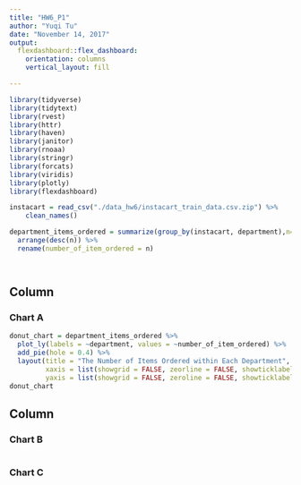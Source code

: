 ```yaml
---
title: "HW6_P1"
author: "Yuqi Tu"
date: "November 14, 2017"
output: 
  flexdashboard::flex_dashboard:
    orientation: columns
    vertical_layout: fill

---
```



```r
library(tidyverse)
library(tidytext)
library(rvest)
library(httr)
library(haven)
library(janitor)
library(rnoaa)
library(stringr)
library(forcats)
library(viridis)
library(plotly)
library(flexdashboard)
```



```r
instacart = read_csv("./data_hw6/instacart_train_data.csv.zip") %>%
    clean_names()
```



```r
department_items_ordered = summarize(group_by(instacart, department),n=n()) %>% 
  arrange(desc(n)) %>% 
  rename(number_of_item_ordered = n)

```


```r

```


```r

```








Column {data-width=650}
-----------------------------------------------------------------------

### Chart A

```r
donut_chart = department_items_ordered %>% 
  plot_ly(labels = ~department, values = ~number_of_item_ordered) %>% 
  add_pie(hole = 0.4) %>% 
  layout(title = "The Number of Items Ordered within Each Department", showlegend = F,
         xaxis = list(showgrid = FALSE, zeorline = FALSE, showticklabels = FALSE), 
         yaxis = list(showgrid = FALSE, zeroline = FALSE, showticklabels = FALSE))
donut_chart
```

Column {data-width=350}
-----------------------------------------------------------------------

### Chart B

```r

```

### Chart C

```r

```



